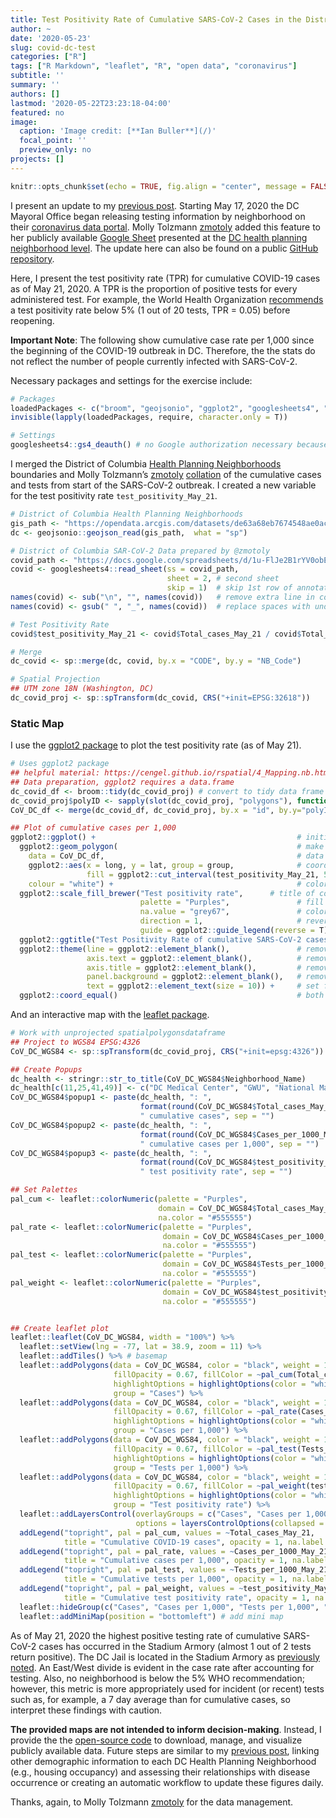 ```yaml
---
title: Test Positivity Rate of Cumulative SARS-CoV-2 Cases in the District of Columbia
author: ~
date: '2020-05-23'
slug: covid-dc-test
categories: ["R"]
tags: ["R Markdown", "leaflet", "R", "open data", "coronavirus"]
subtitle: ''
summary: ''
authors: []
lastmod: '2020-05-22T23:23:18-04:00'
featured: no
image:
  caption: 'Image credit: [**Ian Buller**](/)'
  focal_point: ''
  preview_only: no
projects: []
---
```


```r
knitr::opts_chunk$set(echo = TRUE, fig.align = "center", message = FALSE, warning = FALSE, cache = FALSE)
```

I present an update to my [previous post](/post/covid-dc). Starting May 17, 2020 the DC Mayoral Office began releasing testing information by neighborhood on their [coronavirus data portal](https://coronavirus.dc.gov/page/coronavirus-data){target="_blank"}. Molly Tolzmann [zmotoly](https://twitter.com/zmotoly){target="_blank"} added this feature to her publicly available [Google Sheet](https://docs.google.com/spreadsheets/d/1u-FlJe2B1rYV0obEosHBks9utkU30-C2TSkHka6AVS8/edit#gid=1923705378){target="_blank"} presented at the [DC health planning neighborhood level](https://opendata.dc.gov/datasets/dc-health-planning-neighborhoods){target="_blank"}. The update here can also be found on a public [GitHub repository](https://github.com/idblr/coviDC){target="_blank"}. 

Here, I present the test positivity rate (TPR) for cumulative COVID-19 cases as of May 21, 2020. A TPR is the proportion of positive tests for every administered test. For example, the World Health Organization [recommends](https://coronavirus.jhu.edu/testing/testing-positivity){target="_blank"} a test positivity rate below 5% (1 out of 20 tests, TPR = 0.05) before reopening. 

**Important Note**: The following show cumulative case rate per 1,000 since the beginning of the COVID-19 outbreak in DC. Therefore, the the stats do not reflect the number of people currently infected with SARS-CoV-2. 

Necessary packages and settings for the exercise include:
```r
# Packages
loadedPackages <- c("broom", "geojsonio", "ggplot2", "googlesheets4", "htmlwidgets", "leaflet", "sp", "stringr")
invisible(lapply(loadedPackages, require, character.only = T))

# Settings
googlesheets4::gs4_deauth() # no Google authorization necessary because we are not reading a public repo
```

I merged the District of Columbia [Health Planning Neighborhoods](https://opendata.dc.gov/datasets/acs-2018-population-variables-tract/data){target="_blank"} boundaries and Molly Tolzmann's [zmotoly](https://twitter.com/zmotoly){target="_blank"} [collation](https://docs.google.com/spreadsheets/d/1u-FlJe2B1rYV0obEosHBks9utkU30-C2TSkHka6AVS8/edit#gid=1923705378){target="_blank"} of the cumulative cases and tests from start of the SARS-CoV-2 outbreak. I created a new variable for the test positivity rate `test_positivity_May_21`.
```r
# District of Columbia Health Planning Neighborhoods
gis_path <- "https://opendata.arcgis.com/datasets/de63a68eb7674548ae0ac01867123f7e_13.geojson"
dc <- geojsonio::geojson_read(gis_path,  what = "sp")

# District of Columbia SAR-CoV-2 Data prepared by @zmotoly
covid_path <- "https://docs.google.com/spreadsheets/d/1u-FlJe2B1rYV0obEosHBks9utkU30-C2TSkHka6AVS8/edit#gid=1923705378"
covid <- googlesheets4::read_sheet(ss = covid_path,
                                   sheet = 2, # second sheet
                                   skip = 1)  # skip 1st row of annotation
names(covid) <- sub("\n", "", names(covid))   # remove extra line in column names
names(covid) <- gsub(" ", "_", names(covid))  # replace spaces with underscore

# Test Positivity Rate
covid$test_positivity_May_21 <- covid$Total_cases_May_21 / covid$Total_tests_May_21

# Merge
dc_covid <- sp::merge(dc, covid, by.x = "CODE", by.y = "NB_Code")

# Spatial Projection
## UTM zone 18N (Washington, DC)
dc_covid_proj <- sp::spTransform(dc_covid, CRS("+init=EPSG:32618"))
```

### Static Map

I use the [ggplot2 package](https://github.com/tidyverse/ggplot2){target="_blank"} to plot the test positivity rate (as of May 21).

```r
# Uses ggplot2 package
## helpful material: https://cengel.github.io/rspatial/4_Mapping.nb.html
## Data preparation, ggplot2 requires a data.frame
dc_covid_df <- broom::tidy(dc_covid_proj) # convert to tidy data frame
dc_covid_proj$polyID <- sapply(slot(dc_covid_proj, "polygons"), function(x) slot(x, "ID")) # preserve polygon id
CoV_DC_df <- merge(dc_covid_df, dc_covid_proj, by.x = "id", by.y="polyID") # merge data

## Plot of cumulative cases per 1,000
ggplot2::ggplot() +                                             # initialize ggplot object
  ggplot2::geom_polygon(                                        # make a polygon
    data = CoV_DC_df,                                           # data frame
    ggplot2::aes(x = long, y = lat, group = group,              # coordinates, and group them by polygons
                 fill = ggplot2::cut_interval(test_positivity_May_21, 5)),       # variable to use for filling
    colour = "white") +                                         # color of polygon borders
  ggplot2::scale_fill_brewer("Test positivity rate",      # title of colorkey 
                             palette = "Purples",               # fill with brewer colors 
                             na.value = "grey67",               # color for NA (The National Mall)
                             direction = 1,                     # reverse colors in colorkey
                             guide = ggplot2::guide_legend(reverse = T)) +  # reverse order of colokey
  ggplot2::ggtitle("Test Positivity Rate of cumulative SARS-CoV-2 cases as of May 21, 2020") + # add title
  ggplot2::theme(line = ggplot2::element_blank(),               # remove axis lines
                 axis.text = ggplot2::element_blank(),          # remove tickmarks
                 axis.title = ggplot2::element_blank(),         # remove axis labels
                 panel.background = ggplot2::element_blank(),   # remove background gridlines
                 text = ggplot2::element_text(size = 10)) +     # set font size
  ggplot2::coord_equal()                                        # both axes the same scale
```

And an interactive map with the [leaflet package](https://github.com/rstudio/leaflet){target="_blank"}.
```r
# Work with unprojected spatialpolygonsdataframe
## Project to WGS84 EPSG:4326
CoV_DC_WGS84 <- sp::spTransform(dc_covid_proj, CRS("+init=epsg:4326"))

## Create Popups
dc_health <- stringr::str_to_title(CoV_DC_WGS84$Neighborhood_Name)
dc_health[c(11,25,41,49)] <- c("DC Medical Center", "GWU", "National Mall", "SW/Waterfront" )
CoV_DC_WGS84$popup1 <- paste(dc_health, ": ",
                             format(round(CoV_DC_WGS84$Total_cases_May_21, digits = 0), big.mark = ",", trim = T),
                             " cumulative cases", sep = "")
CoV_DC_WGS84$popup2 <- paste(dc_health, ": ",
                             format(round(CoV_DC_WGS84$Cases_per_1000_May_21, digits = 0), big.mark = ",", trim = T),
                             " cumulative cases per 1,000", sep = "")
CoV_DC_WGS84$popup3 <- paste(dc_health, ": ",
                             format(round(CoV_DC_WGS84$test_positivity_May_21, digits = 2), big.mark = ",", trim = T),
                             " test positivity rate", sep = "")

## Set Palettes
pal_cum <- leaflet::colorNumeric(palette = "Purples",
                                 domain = CoV_DC_WGS84$Total_cases_May_21,
                                 na.color = "#555555")
pal_rate <- leaflet::colorNumeric(palette = "Purples",
                                  domain = CoV_DC_WGS84$Cases_per_1000_May_21,
                                  na.color = "#555555")
pal_test <- leaflet::colorNumeric(palette = "Purples",
                                  domain = CoV_DC_WGS84$Tests_per_1000_May_21,
                                  na.color = "#555555")
pal_weight <- leaflet::colorNumeric(palette = "Purples",
                                  domain = CoV_DC_WGS84$test_positivity_May_21,
                                  na.color = "#555555")


## Create leaflet plot
leaflet::leaflet(CoV_DC_WGS84, width = "100%") %>%                        # initial data
  leaflet::setView(lng = -77, lat = 38.9, zoom = 11) %>%                  # starting coordinates
  leaflet::addTiles() %>% # basemap
  leaflet::addPolygons(data = CoV_DC_WGS84, color = "black", weight = 1, smoothFactor = 0.5, opacity = 1,
                       fillOpacity = 0.67, fillColor = ~pal_cum(Total_cases_May_21), popup = ~popup1,
                       highlightOptions = highlightOptions(color = "white", weight = 2, bringToFront = TRUE),
                       group = "Cases") %>%
  leaflet::addPolygons(data = CoV_DC_WGS84, color = "black", weight = 1, smoothFactor = 0.5, opacity = 1,
                       fillOpacity = 0.67, fillColor = ~pal_rate(Cases_per_1000_May_21), popup = ~popup2,
                       highlightOptions = highlightOptions(color = "white", weight = 2, bringToFront = TRUE),
                       group = "Cases per 1,000") %>%
  leaflet::addPolygons(data = CoV_DC_WGS84, color = "black", weight = 1, smoothFactor = 0.5, opacity = 1,
                       fillOpacity = 0.67, fillColor = ~pal_test(Tests_per_1000_May_21), popup = ~popup3,
                       highlightOptions = highlightOptions(color = "white", weight = 2, bringToFront = TRUE),
                       group = "Tests per 1,000") %>%
  leaflet::addPolygons(data = CoV_DC_WGS84, color = "black", weight = 1, smoothFactor = 0.5, opacity = 1,
                       fillOpacity = 0.67, fillColor = ~pal_weight(test_positivity_May_21), popup = ~popup3,
                       highlightOptions = highlightOptions(color = "white", weight = 2, bringToFront = TRUE),
                       group = "Test positivity rate") %>%
  leaflet::addLayersControl(overlayGroups = c("Cases", "Cases per 1,000", "Tests per 1,000", "Test positivity rate"), # layer selection
                            options = layersControlOptions(collapsed = FALSE)) %>%     
  addLegend("topright", pal = pal_cum, values = ~Total_cases_May_21,                  # legend for cases
            title = "Cumulative COVID-19 cases", opacity = 1, na.label = "No Data", group = "Cases") %>%
  addLegend("topright", pal = pal_rate, values = ~Cases_per_1000_May_21,              # legend for rate
            title = "Cumulative cases per 1,000", opacity = 1, na.label = "No Data", group = "Cases per 1,000") %>%
  addLegend("topright", pal = pal_test, values = ~Tests_per_1000_May_21,              # legend for test positivity rate
            title = "Cumulative tests per 1,000", opacity = 1, na.label = "No Data", group = "Tests per 1,000") %>%
  addLegend("topright", pal = pal_weight, values = ~test_positivity_May_21,              # legend for test positivity rate
            title = "Cumulative test positivity rate", opacity = 1, na.label = "No Data", group = "Test positivity rate") %>%
  leaflet::hideGroup(c("Cases", "Cases per 1,000", "Tests per 1,000", "Test positivity rate")) %>% # no data shown (default)
  leaflet::addMiniMap(position = "bottomleft") # add mini map
```

As of May 21, 2020 the highest positive testing rate of cumulative SARS-CoV-2 cases has occurred in the Stadium Armory (almost 1 out of 2 tests return positive). The DC Jail is located in the Stadium Armory as [previously noted](https://www.popville.com/2020/05/dc-neighborhood-covid-coronavirus-map-population/#more-234053){target="_blank"}. An East/West divide is evident in the case rate after accounting for testing. Also, no neighborhood is below the 5\% WHO recommendation; however, this metric is more appropriately used for incident (or recent) tests such as, for example, a 7 day average than for cumulative cases, so interpret these findings with caution.

**The provided maps are not intended to inform decision-making**. Instead, I provide the the [open-source code](https://github.com/idblr/coviDC){target="_blank"} to download, manage, and visualize publicly available data. Future steps are similar to my [previous post](/post/covid-dc),  linking other demographic information to each DC Health Planning Neighborhood (e.g., housing occupancy) and assessing their relationships with disease occurrence or creating an automatic workflow to update these figures daily.

Thanks, again, to Molly Tolzmann [zmotoly](https://twitter.com/zmotoly){target="_blank"} for the data management. 